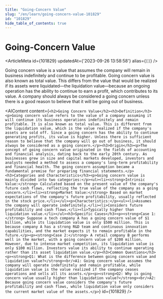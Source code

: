 ```yaml
---
title: "Going-Concern Value"
slug: "/en/learn/going-concern-value-101829"
id: "101829"
hide_table_of_contents: true
---
```



# Going-Concern Value

<ArticleMeta id={101829} updatedAt={'2023-09-26 13:58:58'} alias={`[]`} />
<div className='border-solid border-b border-t-0 my-4 border-[var(--ifm-color-gray-300)]' />

Going concern value is a value that assumes the company will remain in business indefinitely and continue to be profitable. Going concern value is also known as total value. This differs from the value that would be realized if its assets were liquidated—the liquidation value—because an ongoing operation has the ability to continue to earn a profit, which contributes to its value. A company should always be considered a going concern unless there is a good reason to believe that it will be going out of business.

<AIContent content={`<h2>Going Concern Value</h2><h3>Definition</h3><p>Going concern value refers to the value of a company assuming it will continue its business operations indefinitely and remain profitable. It is also known as total value. This is different from the liquidation value, which is the value realized if the company's assets are sold off. Since a going concern has the ability to continue generating profits, its value is higher. Unless there is sufficient reason to believe that the company will go out of business, it should always be considered as a going concern.</p><h3>Origin</h3><p>The concept of going concern value originated in the fields of accounting and financial analysis, dating back to the early 20th century. As businesses grew in size and capital markets developed, investors and analysts needed a method to assess a company's long-term profitability and financial health. The going concern assumption became a fundamental premise for preparing financial statements.</p><h3>Categories and Characteristics</h3><p>Going concern value is mainly divided into two categories:</p><ul><li><strong>Intrinsic Value:</strong> Calculated based on the present value of the company's future cash flows, reflecting the true value of the company as a going concern.</li><li><strong>Market Value:</strong> Based on market expectations of the company's future profitability, usually reflected in the stock price.</li></ul><p>Characteristics:</p><ul><li>Assumes the company will operate indefinitely.</li><li>Considers future profitability and cash flows.</li><li>Typically higher than liquidation value.</li></ul><h3>Specific Cases</h3><p><strong>Case 1:</strong> Suppose a tech company A has a going concern value of $1 billion, while its liquidation value is only $500 million. This is because company A has a strong R&D team and continuous innovation capabilities, and the market expects it to remain profitable in the future.</p><p><strong>Case 2:</strong> A retail company B performs well in the market, with a going concern value of $200 million. However, due to intense market competition, its liquidation value is only $100 million. Investors value its ability to continue operating rather than its asset liquidation value.</p><h3>Common Questions</h3><p><strong>Q1: What is the difference between going concern value and liquidation value?</strong><br/>A1: Going concern value assumes the company will operate indefinitely and remain profitable, while liquidation value is the value realized if the company ceases operations and sells all its assets.</p><p><strong>Q2: Why is going concern value usually higher than liquidation value?</strong><br/>A2: Because going concern value considers the company's future profitability and cash flows, while liquidation value only considers the current market value of the assets.</p>`} id={101829} />
